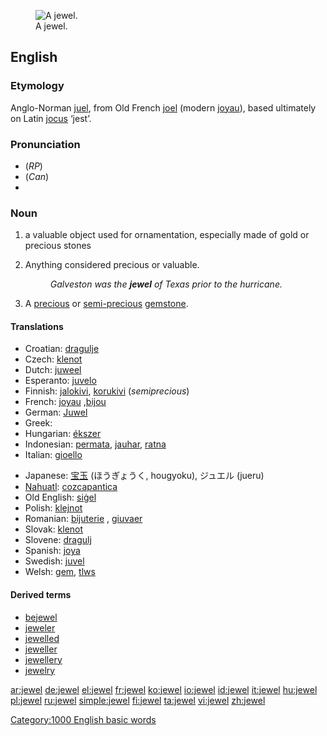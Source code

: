 [[Image:Hope Diamond.jpg|thumb|right|A jewel.]]
==English==

===Etymology===
Anglo-Norman [[juel]], from Old French [[joel]] (modern [[joyau]]), based ultimately on Latin [[jocus]] ‘jest’.

===Pronunciation===
*(''RP'') {{IPA|/'ʤu:əl/}}
*(''Can'') {{IPA|/dʒuɬ/ or /ˈdʒuwl̩/}}
*{{audio|en-us-jewel.ogg|Audio (US)}}

===Noun===
{{en-noun}}

# a valuable object used for ornamentation, especially made of gold or precious stones
# {{figuratively}} Anything considered precious or valuable.
#:''Galveston was the '''jewel''' of Texas prior to the hurricane.''
# A [[precious]] or [[semi-]][[precious]] [[gemstone]].

====Translations====
{{trans-top|valuable object for ornamentation}}
*Croatian: [[dragulje]]
*Czech: [[klenot]]
*Dutch: [[juweel]] {{n}}
*Esperanto: [[juvelo]]
*Finnish: [[jalokivi]], [[korukivi]] (''semiprecious'')
*French: [[joyau]] {{m}},[[bijou]]
*German: [[Juwel]] {{n}}
*Greek: {{t|el|κόσμημα|n}}
*Hungarian: [[ékszer]]
*Indonesian: [[permata]], [[jauhar]], [[ratna]]
*Italian: [[gioello]] {{m}}
{{trans-mid}}
*Japanese: [[宝玉]] (ほうぎょうく, hougyoku), ジュエル (jueru)
*[[Nahuatl]]: [[cozcapantica]]
*Old English: [[sigel|siġel]] {{n}}
*Polish: [[klejnot]] {{m}}
*Romanian: [[bijuterie]] {{f}}, [[giuvaer]] {{m}}
*Slovak: [[klenot]]
*Slovene: [[dragulj]] {{m}}
*Spanish: [[joya]] {{f}}
*Swedish: [[juvel]] {{c}}
*Welsh: [[gem]], [[tlws]] {{m}}
{{trans-bottom}}

====Derived terms====
* [[bejewel]]
* [[jeweler]]
* [[jewelled]]
* [[jeweller]]
* [[jewellery]]
* [[jewelry]]

[[Category:1000 English basic words]]

[[ar:jewel]]
[[de:jewel]]
[[el:jewel]]
[[fr:jewel]]
[[ko:jewel]]
[[io:jewel]]
[[id:jewel]]
[[it:jewel]]
[[hu:jewel]]
[[pl:jewel]]
[[ru:jewel]]
[[simple:jewel]]
[[fi:jewel]]
[[ta:jewel]]
[[vi:jewel]]
[[zh:jewel]]